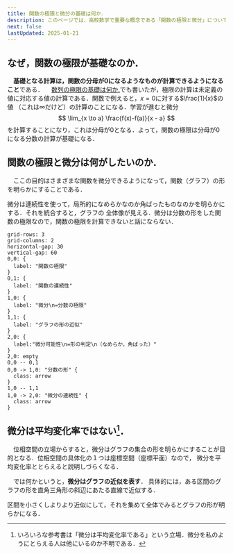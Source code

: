 ```yaml
---
title: 関数の極限と微分の基礎は何か．
description: このページでは、高校数学で重要な概念である「関数の極限と微分」について、基礎概念を解説しています。関数の極限や微分の概念を初めて学ぶ方や、復習したい方にとって、このページは最適な学習教材となるでしょう。
next: false
lastUpdated: 2025-01-21
---
```



<CloudinaryImage txt={imageTxt} wid='900'></CloudinaryImage>

## なぜ，関数の極限が基礎なのか．
　**基礎となる計算は，関数の分母が$0$になるようなものが計算できるようになること**である．
　[数列の極限の基礎は何か.](./0301_sequence_limit)でも書いたが，極限の計算は未定義の値に対応する値の計算である．関数で例えると，$x = 0$に対する$\frac{1}{x}$の値
（これは$\infty$だけど）の計算のことになる．学習が進むと微分
$$
\lim_{x \to a} \frac{f(x)-f(a)}{x - a}
$$
を計算することになり，これは分母が$0$となる．よって，関数の極限は分母が$0$になる分数の計算が基礎になる．

## 関数の極限と微分は何がしたいのか．
　ここの目的はさまざまな関数を微分できるようになって，関数（グラフ）の形を明らかにすることである．

微分は連続性を使って，局所的になめらかなのか角ばったものなのかを明らかにする．それを統合すると，グラフの
全体像が見える．微分は分数の形をした関数の極限なので，関数の極限を計算できないと話にならない．

```d2
grid-rows: 3
grid-columns: 2
horizontal-gap: 30
vertical-gap: 60
0,0: {
  label: "関数の極限"
}
0,1: {
  label: "関数の連続性"
}
1,0: {
  label: "微分\n=分数の極限"
}
1,1: {
  label: "グラフの形の近似"
}
2,0: {
  label:"微分可能性\n=形の判定\n（なめらか，角ばった）"
}
2,0: empty
0,0 -- 0,1
0,0 -> 1,0: "分数の形" {
  class: arrow
}
1,0 -- 1,1
1,0 -> 2,0: "微分の連続性" {
  class: arrow
}
```

## 微分は平均変化率ではない[^1]．
　位相空間の立場からすると，微分はグラフの集合の形を明らかにすることが目的となる．位相空間の具体化の１つは座標空間（座標平面）なので，
微分を平均変化率ととらえると説明しづらくなる．

　では何かというと，**微分はグラフの近似を表す**．
具体的には，ある区間のグラフの形を直角三角形の斜辺にあたる直線で近似する．

<ImageWithCaption
    src={image_01}
    alt="グラフの近似の形"
    width="500"
    height="300"
    figcaption="グラフの近似の形"
/>


区間を小さくしよりより近似にして，それを集めて全体でみるとグラフの形が明らかになる．


[^1]:いろいろな参考書は「微分は平均変化率である」という立場．微分を私のようにとらえる人は他にいるのか不明である．